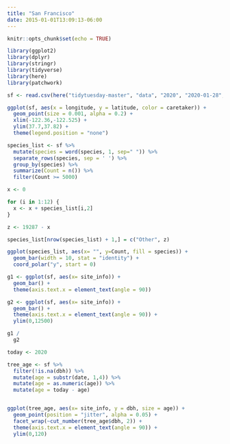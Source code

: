 ```yaml
---
title: "San Francisco"
date: 2015-01-01T13:09:13-06:00
---
```


```r
knitr::opts_chunk$set(echo = TRUE)
```

```r
library(ggplot2)
library(dplyr)
library(stringr)
library(tidyverse)
library(here)
library(patchwork)
```

```r
sf <- read.csv(here("tidytuesday-master", "data", "2020", "2020-01-28", "sf_trees.csv"))
```

```r
ggplot(sf, aes(x = longitude, y = latitude, color = caretaker)) +
  geom_point(size = 0.001, alpha = 0.2) +
  xlim(-122.36,-122.525) + 
  ylim(37.7,37.82) +
  theme(legend.position = "none")
```

```r

species_list <- sf %>%
  mutate(species = word(species, 1, sep=" ")) %>%
  separate_rows(species, sep = ' ') %>%
  group_by(species) %>%
  summarize(Count = n()) %>%
  filter(Count >= 5000)

x <- 0

for (i in 1:12) {
  x <- x + species_list[i,2]
}

z <- 19287 - x

species_list[nrow(species_list) + 1,] = c("Other", z)

ggplot(species_list, aes(x= "", y=Count, fill = species)) +
  geom_bar(width = 10, stat = "identity") +
  coord_polar("y", start = 0)   

```

```r
g1 <- ggplot(sf, aes(x= site_info)) +
  geom_bar() +
  theme(axis.text.x = element_text(angle = 90))

g2 <- ggplot(sf, aes(x= site_info)) +
  geom_bar() +
  theme(axis.text.x = element_text(angle = 90)) + 
  ylim(0,12500)

g1 /
  g2

```

```r
today <- 2020

tree_age <- sf %>%
  filter(!is.na(dbh)) %>%
  mutate(age = substr(date, 1,4)) %>%
  mutate(age = as.numeric(age)) %>%
  mutate(age = today - age) 


ggplot(tree_age, aes(x= site_info, y = dbh, size = age)) +
  geom_point(position = "jitter", alpha = 0.05) +
  facet_wrap(~cut_number(tree_age$dbh, 2)) +
  theme(axis.text.x = element_text(angle = 90)) +
  ylim(0,120)  

```

